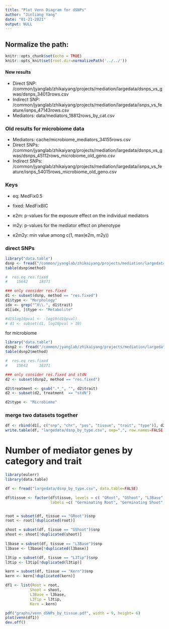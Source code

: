 ```yaml
---
title: "Plot Venn Diagram for dSNPs"
author: "Jinliang Yang"
date: "01-21-2021"
output: NULL
---
```



## Normalize the path:

```r
knitr::opts_chunk$set(echo = TRUE) 
knitr::opts_knit$set(root.dir=normalizePath('../../')) 
```

#### New results

- Direct SNP: /common/jyanglab/zhikaiyang/projects/mediation/largedata/dsnps_vs_gwas/dsnps_34013rows.csv
- Indirect SNP: /common/jyanglab/zhikaiyang/projects/mediation/largedata/isnps_vs_feature/isnps_47143rows.csv
- Mediators: data/mediators_18812rows_by_cat.csv

### Old results for microbiome data

- Mediators: cache/microbiome_mediators_34155rows.csv
- Direct SNPs: /common/jyanglab/zhikaiyang/projects/mediation/largedata/dsnps_vs_gwas/dsnps_45112rows_microbiome_old_geno.csv
- Indirect SNPs: /common/jyanglab/zhikaiyang/projects/mediation/largedata/isnps_vs_feature/isnps_54015rows_microbiome_old_geno.csv

### Keys

- eq: MedFix0.5
- fixed: MedFixBIC

- e2m: p-values for the exposure effect on the individual mediators
- m2y: p-values for the mediator effect on phenotype
- e2m2y: min value among c(1, max(e2m, m2y))

### direct SNPs

```r
library("data.table")
dsnp <- fread("/common/jyanglab/zhikaiyang/projects/mediation/largedata/dsnps_vs_gwas/dsnps_34013rows.csv", data.table=FALSE)
table(dsnp$method)

#  res.eq res.fixed
#    15642     18371

### only consider res.fixed
d1 <- subset(dsnp, method == "res.fixed")
d1$type <- "Morphology"
idx <- grep("^X\\.", d1$trait)
d1[idx, ]$type <- "Metabolite"

#d1$log10pval <- -log10(d1$pval)
# d1 <- subset(d1, log10pval > 10)
```

for microbiome

```r
library("data.table")
dsnp2 <- fread("/common/jyanglab/zhikaiyang/projects/mediation/largedata/dsnps_vs_gwas/dsnps_45112rows_microbiome_old_geno.csv", data.table=FALSE)
table(dsnp2$method)

#  res.eq res.fixed
#    15642     18371

### only consider res.fixed and stdN
d2 <- subset(dsnp2, method == "res.fixed")

d2$treatment <- gsub(".*_", "", d2$trait)
d2 <- subset(d2, treatment  == "stdN")

d2$type <- "Microbiome"

```

### merge two datasets together

```r

df <- rbind(d1[, c("snp", "chr", "pos", "tissue", "trait", "type")], d2[, c("snp", "chr", "pos", "tissue", "trait", "type")])
write.table(df, "largedata/dsnp_by_type.csv", sep=",", row.names=FALSE, quote=FALSE)
```

# Number of mediator genes by category and trait

```r
library(eulerr)
library(data.table)

df <- fread("largedata/dsnp_by_type.csv", data.table=FALSE)

df$tissue <- factor(df$tissue, levels = c( "GRoot", "GShoot", "L3Base", "L3Tip", "LMAD", "LMAN","Kern"),
                    labels =c( "Germinating Root", "Germinating Shoot", "Leaf 3 base", "Leaf 3 tip", "Adult leaf during the day", "Adult leaf at night","Kernels after pollination"))


root = subset(df, tissue == "GRoot")$snp
root <- root[!duplicated(root)]

shoot = subset(df, tissue == "GShoot")$snp
shoot <- shoot[!duplicated(shoot)]
  
l3base = subset(df, tissue == "L3Base")$snp
l3base <- l3base[!duplicated(l3base)]

l3tip = subset(df, tissue == "L3Tip")$snp
l3tip <- l3tip[!duplicated(l3tip)]

kern = subset(df, tissue == "Kern")$snp
kern <- kern[!duplicated(kern)]

df1 <- list(Root = root,
           Shoot = shoot,
           L3Base = l3base,
           L3Tip = l3tip,
           Kern = kern)

pdf("graphs/venn_dSNPs_by_tissue.pdf", width = 9, height= 6)
plot(venn(df1))
dev.off()


```



